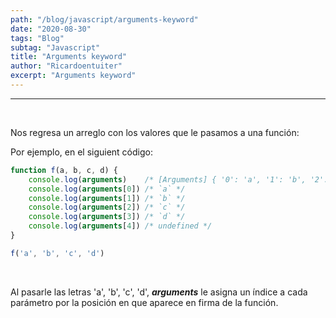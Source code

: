 ```yaml
---
path: "/blog/javascript/arguments-keyword"
date: "2020-08-30"
tags: "Blog"
subtag: "Javascript"
title: "Arguments keyword"
author: "Ricardoentuiter"
excerpt: "Arguments keyword"
---
```


---
<br/>

Nos regresa un arreglo con los valores que le pasamos a una función:

Por ejemplo, en el siguient código:

```javascript
function f(a, b, c, d) {
    console.log(arguments)    /* [Arguments] { '0': 'a', '1': 'b', '2': 'c', '3': 'd' } */ 
    console.log(arguments[0]) /* `a` */ 
    console.log(arguments[1]) /* `b` */ 
    console.log(arguments[2]) /* `c` */ 
    console.log(arguments[3]) /* `d` */ 
    console.log(arguments[4]) /* undefined */ 
}

f('a', 'b', 'c', 'd')
```
<br/>

Al pasarle las letras 'a', 'b', 'c', 'd', ***arguments*** le asigna un índice a cada parámetro por la posición en que aparece en firma de la función.